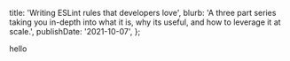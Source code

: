   title: 'Writing ESLint rules that developers love',
  blurb:
    'A three part series taking you in-depth into what it is, why its useful, and how to leverage it at scale.',
  publishDate: '2021-10-07',
};

hello
